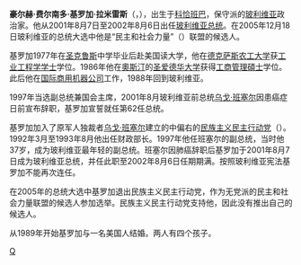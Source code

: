 {{noteTA
|1=zh-tw:吉洛卡;zh-hans:基罗加;zh-hant:基羅加;
}}
'''豪尔赫·费尔南多·基罗加·拉米雷斯'''（{{lang|es|Jorge Fernando Quiroga Ramirez}}，{{bd|1960年|5月5日|catIdx=R}}），出生于[[科恰班巴|科恰班巴]]，保守派的[[玻利维亚|玻利维亚]]政治家。他从2001年8月7日至2002年8月6日出任[[玻利维亚总统|玻利维亚总统]]。在2005年12月18日玻利维亚的总统大选中他是“民主和社会力量”（{{lang|es|Poder Democrático y Social}}）联盟的候选人。

基罗加1977年在[[圣克鲁斯|圣克鲁斯]]中学毕业后赴美国读大学，他在[[德克萨斯农工大学|德克萨斯农工大学]]获[[工业工程学|工业工程学]][[学士|学士]]学位。1986年他在[[奧斯汀|奧斯汀]]的[[圣爱德华大学|圣爱德华大学]]获得[[工商管理碩士|工商管理碩士]]学位。此后他在[[国际商用机器公司|国际商用机器公司]]工作，1988年回到玻利维亚。

1997年当选副总统兼国会主席，2001年8月玻利维亚前总统[[乌戈·班塞尔|乌戈·班塞尔]]因患癌症日前宣布辞职，基罗加宣誓就任第62任总统。

基罗加加入了原军人独裁者[[乌戈·班塞尔|乌戈·班塞尔]]建立的中偏右的[[民族主义民主行动党|民族主义民主行动党]]（{{lang|es|Acción Democrática Nacionalista}}）。1992年3月至1993年8月他出任财政部长。1997年他任班塞尔的副总统，当时他37岁，成为玻利维亚最年轻的副总统。班塞尔因肺癌辞职后基罗加于2001年8月7日成为玻利维亚总统，并任此职至2002年8月6日任期期满。按照玻利维亚宪法基罗加不能再次连任。

在2005年的总统大选中基罗加退出民族主义民主行动党，作为无党派的民主和社会力量联盟的候选人参加选举。民族主义民主行动党支持他，因此没有推出自己的候选人。

从1989年开始基罗加与一名美国人结婚。两人有四个孩子。

{{start box}}
{{succession box|[[乌戈·班塞尔|乌戈·班塞尔·苏亚雷斯]]|[[贡萨洛·桑切斯·德洛萨达|贡萨洛·桑切斯·德洛萨达]]|[[玻利维亚总统|玻利维亚总统]]|2001年—2002年}}
{{end box}}

{{Authority control}}
[[Category:玻利维亚总统|Q]]